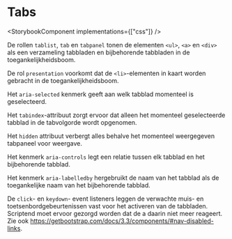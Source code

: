 
# Tabs

<StorybookComponent implementations={["css"]} />

De rollen `tablist`, `tab` en `tabpanel` tonen de elementen `<ul>`, `<a>` en `<div>` als een verzameling tabbladen en bijbehorende tabbladen in de toegankelijkheidsboom.

De rol `presentation` voorkomt dat de `<li>`-elementen in kaart worden gebracht in de toegankelijkheidsboom.

Het `aria-selected` kenmerk geeft aan welk tabblad momenteel is geselecteerd.

Het `tabindex`-attribuut zorgt ervoor dat alleen het momenteel geselecteerde tabblad in de tabvolgorde wordt opgenomen.

Het `hidden` attribuut verbergt alles behalve het momenteel weergegeven tabpaneel voor weergave.

Het kenmerk `aria-controls` legt een relatie tussen elk tabblad en het bijbehorende tabblad.

Het kenmerk `aria-labelledby` hergebruikt de naam van het tabblad als de toegankelijke naam van het bijbehorende tabblad.

De `click`- en `keydown`- event listeners leggen de verwachte muis- en toetsenbordgebeurtenissen vast voor het activeren van de tabbladen. Scriptend moet ervoor gezorgd worden dat de a daarin niet meer reageert.
Zie ook https://getbootstrap.com/docs/3.3/components/#nav-disabled-links.
